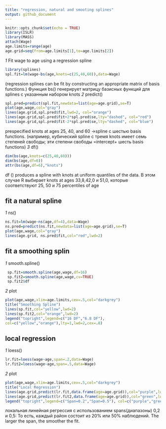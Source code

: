 ---
title: "regression, natural and smooting splines"
output: github_document
---

```{r setup, include=FALSE}
knitr::opts_chunk$set(echo = TRUE)
library(ISLR)
library(MASS)
attach(Wage)
age.limits=range(age)
age.grid=seq(from=age.limits[1],to=age.limits[2])
```

*1* Fit wage to age using a regression spline
```{r}
library(splines)
spl.fit=lm(wage~bs(age,knots=c(25,40,60)),data=Wage)
```
(regression splines can be fit by constructing an appropriate matrix of basis functions.)
Функция bs() генерирует матрицу базисных функций для splines с указанным набором knots
*2* predict()
```{r}
spl.pred=predict(spl.fit,newdata=list(age=age.grid),se=T)
plot(age,wage,col="gray")
lines(age.grid,spl.pred$fit,lwd=2, col="orange")
lines(age.grid,spl.pred$fit+2*spl.pred$se,lty="dashed", col="red")
lines(age.grid,spl.pred$fit-2*spl.pred$se,lty="dashed", col="blue")
```
prespecified knots at ages 25, 40, and 60 ->spline с шестью basis functions.
(например, кубический spline с тремя knots имеет семь степеней свободы; эти степени свободы =intercept+ шесть basis functions)
*3* df()
```{r}
dim(bs(age,knots=c(25,40,60)))
dim(bs(age,df=6))
attr(bs(age,df=6),"knots")
```
df () produces a spline with knots at uniform quantiles of the data.
В этом случае R выбирает knots at ages 33,8,42,0 и 51,0, которые соответствуют 25, 50 и 75 percentiles of age

## fit a natural spline
*1* ns()
```{r}
ns.fit=lm(wage~ns(age,df=4),data=Wage)
ns.pred=predict(ns.fit,newdata=list(age=age.grid),se=T)
plot(age,wage,col="gray")
lines(age.grid, ns.pred$fit,col="red",lwd=2)
```
##  fit a smoothing splin
*1* smooth.spline()
```{r}
 sp.fit=smooth.spline(age,wage,df=16)
 sp.fit2=smooth.spline(age,wage,cv=TRUE)
 sp.fit2$df
```
*2* plot
```{r}
plot(age,wage,xlim=age.limits,cex=.5,col="darkgrey")
title("Smoothing Spline")
lines(sp.fit,col="yellow",lwd=2)
lines(sp.fit2,col="orange",lwd=2)
legend("topright",legend=c("16 DF","6.8 DF"),
col=c("yellow","orange"),lty=1,lwd=2,cex=.8)
```
## local regression
*1* loess()
```{r}
lr.fit=loess(wage~age,span=.2,data=Wage)
lr.fit2=loess(wage~age,span=.5,data=Wage)
```
*2* plot
```{r}
plot(age,wage,xlim=age.limits,cex=.5,col="darkgrey")
title("Local Regression")
lines(age.grid,predict(lr.fit,data.frame(age=age.grid)),col="purple",lwd=2)
lines(age.grid,predict(lr.fit2,data.frame(age=age.grid)),col="green",lwd=2)
legend("topright",legend=c("Span=0.2","Span=0.5"), col=c("purple","green"),lty=1,lwd=2,cex=.8)
```
локальная линейная регрессия с использованием spans(диапазоны) 0,2 и 0,5:
То есть, каждый район состоит из 20% или 50% наблюдений.
The larger the span, the smoother the fit. 